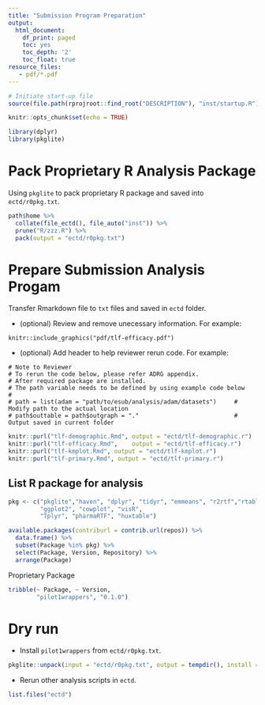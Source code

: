 ```yaml
---
title: "Submission Program Preparation"
output:
  html_document:
    df_print: paged
    toc: yes
    toc_depth: '2'
    toc_float: true
resource_files:
   - pdf/*.pdf
---
```


```r
# Initiate start-up file
source(file.path(rprojroot::find_root("DESCRIPTION"), "inst/startup.R"))
```

```r
knitr::opts_chunk$set(echo = TRUE)

library(dplyr)
library(pkglite)
```

# Pack Proprietary R Analysis Package

Using `pkglite` to pack proprietary R package and saved into `ectd/r0pkg.txt`. 

```r
path$home %>%
  collate(file_ectd(), file_auto("inst")) %>%
  prune("R/zzz.R") %>%
  pack(output = "ectd/r0pkg.txt")
```
# Prepare Submission Analysis Progam

Transfer Rmarkdown file to `txt` files and saved in `ectd` folder. 

- (optional) Review and remove unecessary information. For example:

```
knitr::include_graphics("pdf/tlf-efficacy.pdf")
```

- (optional) Add header to help reviewer rerun code. For example: 

```
# Note to Reviewer 
# To rerun the code below, please refer ADRG appendix.
# After required package are installed. 
# The path variable needs to be defined by using example code below
#
# path = list(adam = "path/to/esub/analysis/adam/datasets")    	# Modify path to the actual location
# path$outtable = path$outgraph = "."                           # Output saved in current folder
```

```r
knitr::purl("tlf-demographic.Rmd", output = "ectd/tlf-demographic.r")
knitr::purl("tlf-efficacy.Rmd",    output = "ectd/tlf-efficacy.r")
knitr::purl("tlf-kmplot.Rmd", output = "ectd/tlf-kmplot.r")
knitr::purl("tlf-primary.Rmd", output = "ectd/tlf-primary.r")
```

## List R package for analysis 

```r
pkg <- c("pkglite","haven", "dplyr", "tidyr", "emmeans", "r2rtf","rtables", 
         "ggplot2", "cowplot", "visR",
         "Tplyr", "pharmaRTF", "huxtable")

available.packages(contriburl = contrib.url(repos)) %>% 
  data.frame() %>% 
  subset(Package %in% pkg) %>% 
  select(Package, Version, Repository) %>%
  arrange(Package)
```

Proprietary Package 

```r
tribble(~ Package, ~ Version, 
        "pilot1wrappers", "0.1.0")
```

# Dry run 

- Install `pilot1wrappers` from `ectd/r0pkg.txt`. 

```r
pkglite::unpack(input = "ectd/r0pkg.txt", output = tempdir(), install = TRUE)
```

- Rerun other analysis scripts in `ectd`. 

```r
list.files("ectd")
```



